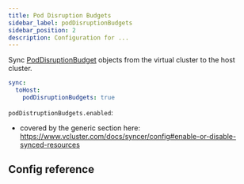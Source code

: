 ```yaml
---
title: Pod Disruption Budgets
sidebar_label: podDisruptionBudgets
sidebar_position: 2
description: Configuration for ...
---
```




Sync [PodDisruptionBudget](https://kubernetes.io/docs/concepts/workloads/pods/disruptions/#pod-disruption-budgets) objects from the virtual cluster to the host cluster.
```YAML
sync:
  toHost:
    podDisruptionBudgets: true
```

`podDistruptionBudgets.enabled`:
- covered by the generic section here: https://www.vcluster.com/docs/syncer/config#enable-or-disable-synced-resources

## Config reference

<EnableSwitch/>